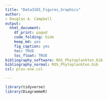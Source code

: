 ```yaml
---
title: "Data3101_Figures_Graphics"
author:
- Douglas A. Campbell
output:
  html_document:
    df_print: paged
    code_folding: hide
    keep_md: yes
    fig_caption: yes
    toc: TRUE
    toc_float: TRUE
bibliography_software: ROS_Phytoplankton.bib
bibliography_normal: ROS_Phytoplankton.bib
csl: plos-one.csl

---
```


```r
library(tidyverse)
library(DiagrammeR)
```
